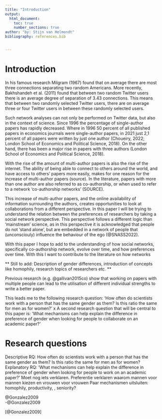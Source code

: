 ```yaml
---
title: "Introduction"
output:
  html_document:
    toc: true
    number_sections: true
author: "by: Stijn van Helmondt"
bibliography: references.bib


---
```


# Introduction

In his famous research Milgram (1967) found that on average there are most three connections separating two random Americans. More recently, Bakhshandeh et al. (2011) found that between two random Twitter users there is an average degree of separation of 3.43 connections. This means that between two randomly selected Twitter users, there are on average three or four Twitter users in between these randomly selected users. 

Such network analyses can not only be performed on Twitter data, but also in the context of science. Since 1996 the percentage of single-author papers has rapidly decreased. Where in 1996 50 percent of all published papers in economics journals were single-author papers, in 2021 just 2,1 percent of all papers were written by just one author (Choueiry, 2022; London School of Economics and Political Science, 2018). On the other hand, there has been a major rise in papers with three authors (London School of Economics and Political Science, 2018). 

With the rise of the amount of multi-author papers is also the rise of the internet. The ability of being able to connect to others around the world, and have access to others' papers more easily, makes for one reason for the increase of multi-author papers (source). In the literature, papers with more than one author are also referred to as co-authorship, or when used to refer to a network 'co-authorship networks' (SOURCE).

This increase of multi-author papers, and the online availability of information surrounding the authors, creates opportunities to look at collaborations from a different perspective. In this paper I will be trying to understand the relation between the preferences of researchers by taking a social network perspective. This perspective follows a different logic than 'mainstream' science, as in this perspective it is acknowledged that people do not 'stand alone', but are embedded in a network of people that (unconsciouly) influence the behaviour of the ego (@SNASS2022). 

With this paper I hope to add to the understanding of how social networks, specifically co-authorship network, evolve over time, and how preferences over time. With this I want to contribute to the literature on how networks 


** Still to add: Description of gender differences, introduction of concepts like homophily, research topics of researchers etc. **

Previous research (e.g. @gallivan2015co) show that working on papers with multiple people can lead to the utilisation of different individual strengths to write a better paper. 


This leads me to the following research question: 'How often do scientists work with a person that has the same gender as them? Is this ratio the same for men as for women?'
x
A second research question that will be central to this paper is: 'What mechanisms can help explain the difference in preference of gender when looking for people to collaborate on an academic paper?'

# Research questions

Descriptive RQ: How often do scientists work with a person that has the same gender as them? Is this ratio the same for men as for women?
Explanatory RQ: 'What mechanisms can help explain the difference in preference of gender when looking for people to work on an academic paper?' Moet nog iets verklaren. Preferentie verklaren waarom mannen voor mannen kiezen en vrouwen voor vrouwen
Paar mechanismen uitsluiten: homophily, productivity, , seniority?

@Gonzalez2009  
-@Gonzalez2009  

[@Gonzalez2009]  

